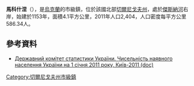 {{no footnotes|time=2015-09-15T01:30:35+00:00}}
{{coord|51|28|0|N|32|20|2|E|scale:30000|display=title}}

'''馬科什涅'''（{{lang-uk|Макошине}}），是[[烏克蘭|烏克蘭]]的市級鎮，位於該國北部[[切爾尼戈夫州|切爾尼戈夫州]]，處於[[傑斯納河|傑斯納河]]右岸，始建於1153年，面積4.1平方公里，2011年人口2,404，人口密度每平方公里586.34人。

==參考資料==
*[https://web.archive.org/web/20121010205321/http://stat6.stat.lviv.ua/PXWEB2007/ukr/publ/2011/chnas.zip Державний комітет статистики України. Чисельність наявного населення України на 1 січня 2011 року, Київ-2011 (doc)]

{{DEFAULTSORT:Макошине}}
[[Category:切爾尼戈夫州市級鎮|Category:切爾尼戈夫州市級鎮]]


{{Chernihiv-geo-stub}}